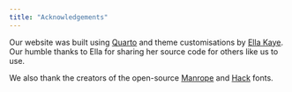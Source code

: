 ```yaml
---
title: "Acknowledgements"
---
```


Our website was built using [Quarto](https://quarto.org/) and theme customisations 
by [Ella Kaye](https://ellakaye.co.uk/posts/2022-12-11_welcome-quarto/).
Our humble thanks to Ella for sharing her source code for others like us to use.

We also thank the creators of the open-source [Manrope](https://www.gent.media/manrope)
and [Hack](https://sourcefoundry.org/hack/) fonts.

